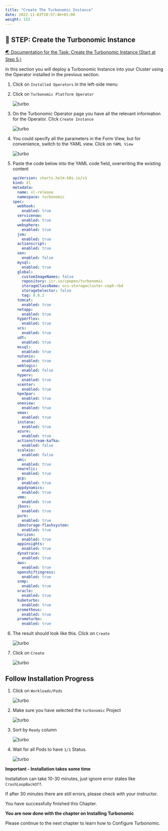 ```yaml
---
title: "Create The Turbonomic Instance"
date: 2022-11-03T10:57:46+01:00
weight: 152
---
```







## 🚀 STEP: Create the Turbonomic Instance

<a href="https://www.ibm.com/docs/en/tarm/8.7.5?topic=clusters-installing-using-red-hat-openshift-operatorhub" target="_blank" >🌏 Documentation for the Task: Create the Turbonomic Instance (Start at Step 5.)</a>


In this section you will deploy a Turbonomic Instance into your Cluster using the Operator installed in the previous section.







1.  Click on `Installed Operators` in the left-side menu

1.  Click on `Turbonomic Platform Operator`

    ![turbo](./../images/turbonomic/09_turbo.png)


2.  On the Turbonomic Operator page you have all the relevant information for the Operator.
    Click `Create Instance`

    ![turbo](./../images/turbonomic/10_turbo.png)

4.  You could specify all the parameters in the Form View, but for convenience, switch to the YAML view.
    Click on `YAML View`

    ![turbo](./../images/turbonomic/11_turbo.png)

4.  Paste the code below into the YAML code field, overwriting the existing content

    ```yaml
    apiVersion: charts.helm.k8s.io/v1
    kind: Xl
    metadata:
      name: xl-release
      namespace: turbonomic
    spec:
      webhook:
        enabled: true
      servicenow:
        enabled: true
      websphere:
        enabled: true
      jvm:
        enabled: true
      actionscript:
        enabled: true
      xen:
        enabled: false
      mysql:
        enabled: true
      global:
        customImageNames: false
        repository: icr.io/cpopen/turbonomic
        storageClassName: ocs-storagecluster-ceph-rbd
        storageSelector: false
        tag: 8.8.2
      tomcat:
        enabled: true
      netapp:
        enabled: true
      hyperflex:
        enabled: true
      ucs:
        enabled: true
      udt:
        enabled: true
      mssql:
        enabled: true
      nutanix:
        enabled: true
      weblogic:
        enabled: false
      hyperv:
        enabled: true
      vcenter:
        enabled: true
      hpe3par:
        enabled: true
      oneview:
        enabled: true
      vmax:
        enabled: true
      instana:
        enabled: true
      azure:
        enabled: true
      actionstream-kafka:
        enabled: false
      scaleio:
        enabled: false
      wmi:
        enabled: true
      newrelic:
        enabled: true
      gcp:
        enabled: true
      appdynamics:
        enabled: true
      vmm:
        enabled: true
      jboss:
        enabled: true
      pure:
        enabled: true
      ibmstorage-flashsystem:
        enabled: true
      horizon:
        enabled: true
      appinsights:
        enabled: true
      dynatrace:
        enabled: true
      aws:
        enabled: true
      openshiftingress:
        enabled: true
      snmp:
        enabled: true
      oracle:
        enabled: true
      kubeturbo:
        enabled: true
      prometheus:
        enabled: true
      prometurbo:
        enabled: true
    ```

4.  The result should look like this.
    Click on `Create`

    ![turbo](./../images/turbonomic/13_turbo.png)

4.  Click on `Create`

    ![turbo](./../images/turbonomic/14_turbo.png)





## Follow Installation Progress

1. Click on `Workloads/Pods`

    ![turbo](./../images/turbonomic/16_turbo.png)

1. Make sure you have selected the `turbonomic` Project

    ![turbo](./../images/turbonomic/17_turbo.png)

1. Sort by `Ready` column 

    ![turbo](./../images/turbonomic/18_turbo.png)

1. Wait for all Pods to have `1/1` Status.

    ![turbo](./../images/turbonomic/19_turbo.png)




<InlineNotification kind="error"> 

**Important - Installation takes some time**

Installation can take 10-30 minutes, just ignore error states like `CrashLoopBackOff`.

If after 30 minutes there are still errors, please check with your instructor.

</InlineNotification>





<InlineNotification kind="success">

You have successfully finished this Chapter.

**You are now done with the chapter on  Installing Turbonomic**

Please continue to the next chapter to learn how to Configure Turbonomic.


</InlineNotification>
